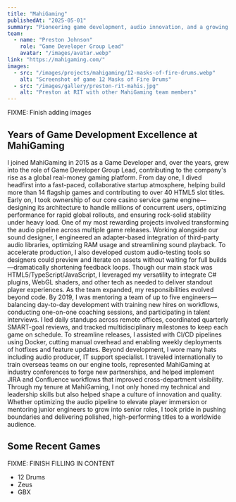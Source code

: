 ```yaml
---
title: "MahiGaming"
publishedAt: "2025-05-01"
summary: "Pioneering game development, audio innovation, and a growing team at MahiGaming—building and releasing 14+ flagship games and 40+ slot titles for a global real-money platform while championing CI/CD, mentorship, and cross-functional collaboration."
team:
  - name: "Preston Johnson"
    role: "Game Developer Group Lead"
    avatar: "/images/avatar.webp"
link: "https://mahigaming.com/"
images:
  - src: "/images/projects/mahigaming/12-masks-of-fire-drums.webp"
    alt: "Screenshot of game 12 Masks of Fire Drums"
  - src: "/images/gallery/preston-rit-mahis.jpg"
    alt: "Preston at RIT with other MahiGaming team members"
---
```


FIXME: Finish adding images

## Years of Game Development Excellence at MahiGaming

I joined MahiGaming in 2015 as a Game Developer and, over the years, grew into the role of Game Developer Group Lead, contributing to the company's rise as a global real-money gaming platform. From day one, I dived headfirst into a fast-paced, collaborative startup atmosphere, helping build more than 14 flagship games and contributing to over 40 HTML5 slot titles. Early on, I took ownership of our core casino service game engine—designing its architecture to handle millions of concurrent users, optimizing performance for rapid global rollouts, and ensuring rock-solid stability under heavy load.
One of my most rewarding projects involved transforming the audio pipeline across multiple game releases. Working alongside our sound designer, I engineered an adapter-based integration of third-party audio libraries, optimizing RAM usage and streamlining sound playback. To accelerate production, I also developed custom audio-testing tools so designers could preview and iterate on assets without waiting for full builds—dramatically shortening feedback loops. Though our main stack was HTML5/TypeScript/JavaScript, I leveraged my versatility to integrate C# plugins, WebGL shaders, and other tech as needed to deliver standout player experiences.
As the team expanded, my responsibilities evolved beyond code. By 2019, I was mentoring a team of up to five engineers—balancing day-to-day development with training new hires on workflows, conducting one-on-one coaching sessions, and participating in talent interviews. I led daily standups across remote offices, coordinated quarterly SMART-goal reviews, and tracked multidisciplinary milestones to keep each game on schedule. To streamline releases, I assisted with CI/CD pipelines using Docker, cutting manual overhead and enabling weekly deployments of hotfixes and feature updates.
Beyond development, I wore many hats including audio producer, IT support specialist. I traveled internationally to train overseas teams on our engine tools, represented MahiGaming at industry conferences to forge new partnerships, and helped implement JIRA and Confluence workflows that improved cross-department visibility.
Through my tenure at MahiGaming, I not only honed my technical and leadership skills but also helped shape a culture of innovation and quality. Whether optimizing the audio pipeline to elevate player immersion or mentoring junior engineers to grow into senior roles, I took pride in pushing boundaries and delivering polished, high-performing titles to a worldwide audience.

## Some Recent Games

FIXME: FINISH FILLING IN CONTENT

- 12 Drums
- Zeus
- GBX
